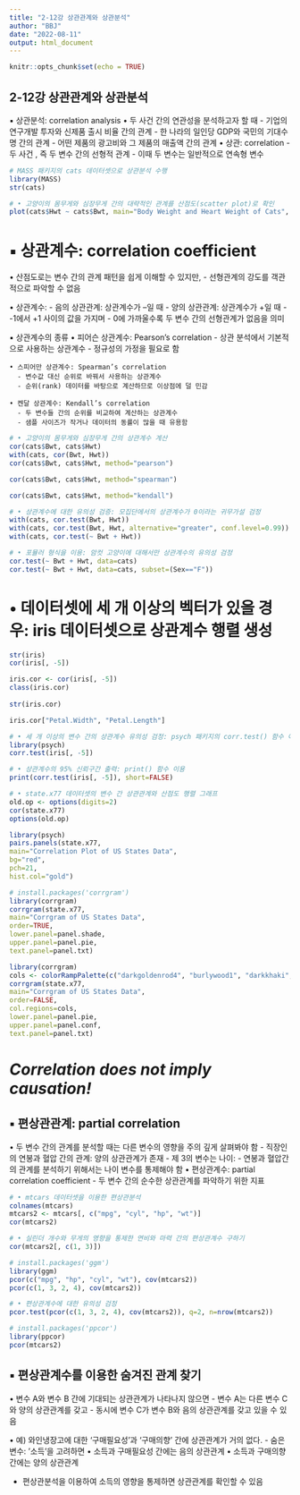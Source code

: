 ```yaml
---
title: "2-12강 상관관계와 상관분석"
author: "BBJ"
date: "2022-08-11"
output: html_document
---
```


```r
knitr::opts_chunk$set(echo = TRUE)
```

## 2-12강 상관관계와 상관분석
▪ 상관분석: correlation analysis
  • 두 사건 간의 연관성을 분석하고자 할 때
    - 기업의 연구개발 투자와 신제품 출시 비율 간의 관계
    - 한 나라의 일인당 GDP와 국민의 기대수명 간의 관계
    - 어떤 제품의 광고비와 그 제품의 매출액 간의 관계
  • 상관: correlation
    - 두 사건 , 즉 두 변수 간의 선형적 관계
    - 이때 두 변수는 일반적으로 연속형 변수
```r
# MASS 패키지의 cats 데이터셋으로 상관분석 수행
library(MASS)
str(cats)

# • 고양이의 몸무게와 심장무게 간의 대략적인 관계를 산점도(scatter plot)로 확인
plot(cats$Hwt ~ cats$Bwt, main="Body Weight and Heart Weight of Cats", col="forestgreen", pch=19, xlab="Body Weight (kg)", ylab="Heart Weight (g)")
```

# ▪ 상관계수: correlation coefficient
  • 산점도로는 변수 간의 관계 패턴을 쉽게 이해할 수 있지만, 
    - 선형관계의 강도를 객관적으로 파악할 수 없음
  
  • 상관계수:
    - 음의 상관관계: 상관계수가 –일 때
    - 양의 상관관계: 상관계수가 +일 때
    - -1에서 +1 사이의 값을 가지며
    - 0에 가까울수록 두 변수 간의 선형관계가 없음을 의미

  ▪ 상관계수의 종류
    • 피어슨 상관계수: Pearson’s correlation
      - 상관 분석에서 기본적으로 사용하는 상관계수
      - 정규성의 가정을 필요로 함
    
    • 스피어만 상관계수: Spearman’s correlation
      - 변수값 대신 순위로 바꿔서 사용하는 상관계수
      - 순위(rank) 데이터를 바탕으로 계산하므로 이상점에 덜 민감
    
    • 켄달 상관계수: Kendall’s correlation
      - 두 변수들 간의 순위를 비교하여 계산하는 상관계수
      - 샘플 사이즈가 작거나 데이터의 동률이 많을 때 유용함
```r
# • 고양이의 몸무게와 심장무게 간의 상관계수 계산
cor(cats$Bwt, cats$Hwt)
with(cats, cor(Bwt, Hwt))
cor(cats$Bwt, cats$Hwt, method="pearson")

cor(cats$Bwt, cats$Hwt, method="spearman")

cor(cats$Bwt, cats$Hwt, method="kendall")
```

```r
# • 상관계수에 대한 유의성 검증: 모집단에서의 상관계수가 0이라는 귀무가설 검정
with(cats, cor.test(Bwt, Hwt))
with(cats, cor.test(Bwt, Hwt, alternative="greater", conf.level=0.99))
with(cats, cor.test(~ Bwt + Hwt))
```


```r
# • 포뮬러 형식을 이용: 암컷 고양이에 대해서만 상관계수의 유의성 검정
cor.test(~ Bwt + Hwt, data=cats)
cor.test(~ Bwt + Hwt, data=cats, subset=(Sex=="F"))
```

# • 데이터셋에 세 개 이상의 벡터가 있을 경우: iris 데이터셋으로 상관계수 행렬 생성
```r
str(iris)
cor(iris[, -5])

iris.cor <- cor(iris[, -5])
class(iris.cor)
  
str(iris.cor)

iris.cor["Petal.Width", "Petal.Length"]
```

```r
# • 세 개 이상의 변수 간의 상관계수 유의성 검정: psych 패키지의 corr.test() 함수 이용
library(psych)
corr.test(iris[, -5])
```

```r
# • 상관계수의 95% 신뢰구간 출력: print() 함수 이용
print(corr.test(iris[, -5]), short=FALSE)
```

```r
# • state.x77 데이터셋의 변수 간 상관관계와 산점도 행렬 그래프
old.op <- options(digits=2)
cor(state.x77)
options(old.op)

library(psych)
pairs.panels(state.x77, 
main="Correlation Plot of US States Data",
bg="red", 
pch=21, 
hist.col="gold")

# install.packages('corrgram')
library(corrgram)
corrgram(state.x77, 
main="Corrgram of US States Data",
order=TRUE, 
lower.panel=panel.shade, 
upper.panel=panel.pie, 
text.panel=panel.txt)

library(corrgram)
cols <- colorRampPalette(c("darkgoldenrod4", "burlywood1", "darkkhaki", "darkgreen"))
corrgram(state.x77, 
main="Corrgram of US States Data",
order=FALSE, 
col.regions=cols,
lower.panel=panel.pie, 
upper.panel=panel.conf, 
text.panel=panel.txt)
```
# *Correlation does not imply causation!*

## ▪ 편상관관계: partial correlation 
  • 두 변수 간의 관계를 분석할 때는 다른 변수의 영향을 주의 깊게 살펴봐야 함
    - 직장인의 연봉과 혈압 간의 관계: 양의 상관관계가 존재
    - 제 3의 변수는 나이:
    - 연봉과 혈압간의 관계를 분석하기 위해서는 나이 변수를 통제해야 함
  • 편상관계수: partial correlation coefficient
    - 두 변수 간의 순수한 상관관계를 파악하기 위한 지표
```r
# • mtcars 데이터셋을 이용한 편상관분석
colnames(mtcars)
mtcars2 <- mtcars[, c("mpg", "cyl", "hp", "wt")]
cor(mtcars2)

# • 실린더 개수와 무게의 영향을 통제한 연비와 마력 간의 편상관계수 구하기
cor(mtcars2[, c(1, 3)])

# install.packages('ggm')
library(ggm)
pcor(c("mpg", "hp", "cyl", "wt"), cov(mtcars2))
pcor(c(1, 3, 2, 4), cov(mtcars2))

# • 편상관계수에 대한 유의성 검정
pcor.test(pcor(c(1, 3, 2, 4), cov(mtcars2)), q=2, n=nrow(mtcars2))

# install.packages('ppcor')
library(ppcor)
pcor(mtcars2)
```
    
## ▪ 편상관계수를 이용한 숨겨진 관계 찾기
  • 변수 A와 변수 B 간에 기대되는 상관관계가 나타나지 않으면
    - 변수 A는 다른 변수 C와 양의 상관관계를 갖고
    - 동시에 변수 C가 변수 B와 음의 상관관계를 갖고 있을 수 있음
  
  • 예) 와인냉장고에 대한 ‘구매필요성’과 ‘구매의향’ 간에 상관관계가 거의 없다.
  - 숨은 변수: ‘소득’을 고려하면
   • 소득과 구매필요성 간에는 음의 상관관계
    • 소득과 구매의향 간에는 양의 상관관계
    
  - 편상관분석을 이용하여 소득의 영향을 통제하면 상관관계를 확인할 수 있음












